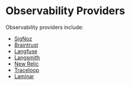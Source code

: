 # Observability Providers

Observability providers include:
- [SigNoz](./signoz.mdx)
- [Braintrust](./braintrust.mdx)
- [Langfuse](./langfuse.mdx)
- [Langsmith](./langsmith.mdx)
- [New Relic](./new-relic.mdx)
- [Traceloop](./traceloop.mdx)
- [Laminar](./laminar.mdx)